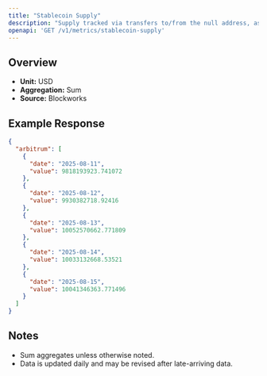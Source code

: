 ```yaml
---
title: "Stablecoin Supply"
description: "Supply tracked via transfers to/from the null address, as well as distinct issuance and redemption events for supported stablecoins. Circulating supply remove supply held in bridges, token treasuries, and known mint/burn addresses."
openapi: 'GET /v1/metrics/stablecoin-supply'
---
```


## Overview

- **Unit:** USD
- **Aggregation:** Sum
- **Source:** Blockworks

## Example Response

```json
{
  "arbitrum": [
    {
      "date": "2025-08-11",
      "value": 9818193923.741072
    },
    {
      "date": "2025-08-12",
      "value": 9930382718.92416
    },
    {
      "date": "2025-08-13",
      "value": 10052570662.771809
    },
    {
      "date": "2025-08-14",
      "value": 10033132668.53521
    },
    {
      "date": "2025-08-15",
      "value": 10041346363.771496
    }
  ]
}
```

## Notes
- Sum aggregates unless otherwise noted.
- Data is updated daily and may be revised after late-arriving data.
